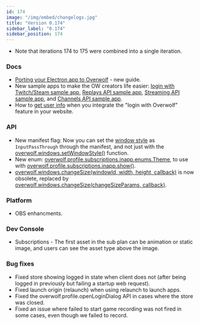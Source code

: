 ```yaml
---
id: 174
image: "/img/embed/changelogs.jpg"
title: "Version 0.174"
sidebar_label: "0.174"
sidebar_position: 174
---
```


* Note that iterations 174 to 175 were combined into a single iteration. 

### Docs

* [Porting your Electron app to Overwolf](/topics/best-practices/electron-migration) - new guide.
* New sample apps to make the OW creators life easier: [login with Twitch/Steam sample app](/topics/integrations/login-with-twitch), [Replays API sample app](/api/media/replays#sample-app), [Streaming API sample app](/api/streaming#sample-app), and [Channels API sample app](/tools/developers-console/app-channels#app-channels-sample-app).
* How to [get user info](/topics/integrations/login-with-overwolf#get-user-info-from-token) when you integrate the "login with Overwolf" feature in your website.

### API
 
 * New manifest flag: Now you can set the [window style](/api/manifest#windows-style) as `InputPassThrough` through the manifest, and not just with the [overwolf.windows.setWindowStyle()](/api/windows#setwindowstylewindowid-style-callback) function.
 * New enum: [overwolf.profile.subscriptions.inapp.enums.Theme](/api/profile/subscriptions/inapp#theme-enum), to use with [overwolf.profile.subscriptions.inapp.show()](/api/profile/subscriptions/inapp#showplanid-theme-callback).  
 * [overwolf.windows.changeSize(windowId, width, height, callback)](/api/windows#changesizewindowid-width-height-callback) is now obsolete, replaced by [overwolf.windows.changeSize(changeSizeParams, callback)](/api/windows#changesizechangesizeparams-callback).

### Platform

* OBS enhancments.

### Dev Console

* Subscriptions - The first asset in the sub plan can be animation or static image, and users can see the asset type above the image.

### Bug fixes

* Fixed store showing logged in state when client does not (after being logged in previously but failing a startup web request).
* Fixed launch origin (relaunch) when using relaunch to launch apps.
* Fixed the overwolf.profile.openLoginDialog API in cases where the store was closed.
* Fixed an issue where failed to start game recording was not fired in some cases, even though we failed to record.

